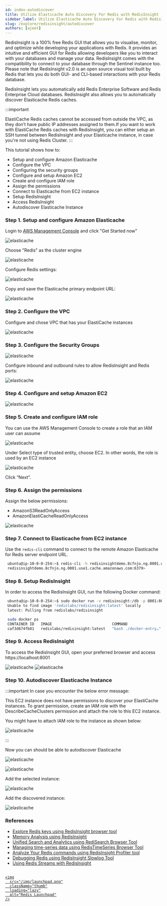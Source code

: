 ```yaml
---
id: index-autodiscover
title: Utilize Elasticache Auto Discovery For Redis with RedisInsight
sidebar_label: Utilize Elasticache Auto Discovery For Redis with RedisInsight
slug: /explore/redisinsight/autodiscover
authors: [ajeet]
---
```



RedisInsight is a 100% free Redis GUI that allows you to visualise, monitor, and optimize while developing your applications with Redis. It provides an intuitive and efficient GUI for Redis allowing developers like you to interact with your databases and manage your data. RedisInsight comes with the compatibility to connect to your database through the Sentinel instance too. Please note that RedisInsight v2.0 is an open source visual tool built by Redis that lets you do both GUI- and CLI-based interactions with your Redis database.

RedisInsight lets you automatically add Redis Enterprise Software and Redis Enterprise Cloud databases. RedisInsight also allows you to automatically discover Elasticache Redis caches.

:::important

ElastiCache Redis caches cannot be accessed from outside the VPC, as they don’t have public IP addresses assigned to them.If you want to work with ElastiCache Redis caches with RedisInsight, you can either setup an SSH tunnel between RedisInsight and your Elasticache instance, in case you're not using Redis Cluster.
:::

This tutorial shows how to:

- Setup and configure Amazon Elasticache
- Configure the VPC
- Configuring the security groups
- Configure and setup Amazon EC2
- Create and configure IAM role
- Assign the permissions
- Connect to Elasticache from EC2 instance
- Setup RedisInsight
- Access RedisInsight
- Autodiscover Elasticache Instance

### Step 1. Setup and configure Amazon Elasticache

Login to [AWS Management Console](https://aws.amazon.com) and click "Get Started now"

![elasticache](images/image1.png)

Choose "Redis" as the cluster engine

![elasticache](images/image2.png)

Configure Redis settings:

![elasticache](images/image3.png)

Copy and save the Elasticache primary endpoint URL:

![elasticache](images/image5.png)

### Step 2. Configure the VPC

Configure and chose VPC that has your ElastiCache instances

![elasticache](images/image6.png)

### Step 3. Configure the Security Groups

![elasticache](images/image7.png)

Configure inbound and outbound rules to allow RedisInsight and Redis ports:

![elasticache](images/image12.png)

### Step 4. Configure and setup Amazon EC2

![elasticache](images/image8.png)

### Step 5. Create and configure IAM role

You can use the AWS Management Console to create a role that an IAM user can assume

![elasticache](images/image9.png)

Under Select type of trusted entity, choose EC2. In other words, the role is used by an EC2 instance

![elasticache](images/image10.png)

Click “Next”.

### Step 6. Assign the permissions

Assign the below permissions:

- AmazonS3ReadOnlyAccess
- AmazonElastiCacheReadOnlyAccess

![elasticache](images/image11.png)

### Step 7. Connect to Elasticache from EC2 instance

Use the `redis-cli` command to connect to the remote Amazon Elasticache for Redis server endpoint URL.

```bash
 ubuntu@ip-10-0-0-254:~$ redis-cli -h redisinsightdemo.8cfnjo.ng.0001.use1.cache.amazonaws.com -p 6379
 redisinsightdemo.8cfnjo.ng.0001.use1.cache.amazonaws.com:6379>
```

### Step 8. Setup RedisInsight

In order to access the RedisInsight GUI, run the following Docker command:

```bash
 ubuntu@ip-10-0-0-254:~$ sudo docker run -v redisinsight:/db -p 8001:8001 redislabs/redisinsight:latest
 Unable to find image 'redislabs/redisinsight:latest' locally
 latest: Pulling from redislabs/redisinsight
```

```bash
 sudo docker ps
 CONTAINER ID   IMAGE                           COMMAND                  CREATED         STATUS         PORTS                                       NAMES
 caf3d674fb81   redislabs/redisinsight:latest   "bash ./docker-entry…"   4 seconds ago   Up 3 seconds   0.0.0.0:8001->8001/tcp, :::8001->8001/tcp   cool_pascal
```

### Step 9. Access RedisInsight

To access the RedisInsight GUI, open your preferred browser and access https://localhost:8001

![elasticache](images/image13.png)
![elasticache](images/image14.png)

### Step 10. Autodiscover Elasticache Instance

:::important
In case you encounter the below error message:

This EC2 instance does not have permissions to discover your ElastiCache instances. To grant permission, create an IAM role with the DescribeCacheClusters permission and attach the role to this EC2 instance.

You might have to attach IAM role to the instance as shown below:

![elasticache](images/image15.png)

:::

Now you can should be able to autodiscover Elasticache

![elasticache](images/image16.png)

![elasticache](images/image18.png)

Add the selected instance:

![elasticache](images/image19.png)

Add the discovered instance:

![elasticache](images/image20.png)

### References

- [Explore Redis keys using RedisInsight browser tool](/explore/redisinsight/browser)
- [Memory Analysis using RedisInsight](/explore/redisinsight/memoryanalyzer)
- [Unified Search and Analytics using RediSearch Browser Tool](/explore/redisinsight/redisearch)
- [Managing time-series data using RedisTimeSeries Browser Tool](/explore/redisinsight/redistimeseries)
- [Analyze Your Redis commands using RedisInsight Profiler tool](/explore/redisinsight/profiler)
- [Debugging Redis using RedisInsight Slowlog Tool](/explore/redisinsight/slowlog)
- [Using Redis Streams with RedisInsight](/explore/redisinsight/streams)

##

<div>
  <a
    href="https://launchpad.redis.com"
    target="_blank"
    rel="noopener"
    className="link">

    <img
      src="/img/launchpad.png"
      className="thumb"
      loading="lazy"
      alt="Redis Launchpad"
    />

  </a>
</div>
